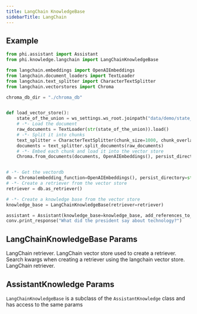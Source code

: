 ```yaml
---
title: LangChain KnowledgeBase
sidebarTitle: LangChain
---
```


## Example

```python langchain_kb.py
from phi.assistant import Assistant
from phi.knowledge.langchain import LangChainKnowledgeBase

from langchain.embeddings import OpenAIEmbeddings
from langchain.document_loaders import TextLoader
from langchain.text_splitter import CharacterTextSplitter
from langchain.vectorstores import Chroma

chroma_db_dir = "./chroma_db"


def load_vector_store():
    state_of_the_union = ws_settings.ws_root.joinpath("data/demo/state_of_the_union.txt")
    # -*- Load the document
    raw_documents = TextLoader(str(state_of_the_union)).load()
    # -*- Split it into chunks
    text_splitter = CharacterTextSplitter(chunk_size=1000, chunk_overlap=0)
    documents = text_splitter.split_documents(raw_documents)
    # -*- Embed each chunk and load it into the vector store
    Chroma.from_documents(documents, OpenAIEmbeddings(), persist_directory=str(chroma_db_dir))


# -*- Get the vectordb
db = Chroma(embedding_function=OpenAIEmbeddings(), persist_directory=str(chroma_db_dir))
# -*- Create a retriever from the vector store
retriever = db.as_retriever()

# -*- Create a knowledge base from the vector store
knowledge_base = LangChainKnowledgeBase(retriever=retriever)

assistant = Assistant(knowledge_base=knowledge_base, add_references_to_prompt=True)
conv.print_response("What did the president say about technology?")
```

## LangChainKnowledgeBase Params

<ResponseField name="loader" type="Callable">
  LangChain retriever.
</ResponseField>
<ResponseField name="vectorstore" type="Any">
  LangChain vector store used to create a retriever.
</ResponseField>
<ResponseField name="search_kwargs" type="dict" >
  Search kwargs when creating a retriever using the langchain vector store.
</ResponseField>
<ResponseField name="retriever" type="Any">
  LangChain retriever.
</ResponseField>

## AssistantKnowledge Params

`LangChainKnowledgeBase` is a subclass of the `AssistantKnowledge` class and has access to the same params

<Snippet file="kb-base-reference.mdx" />

